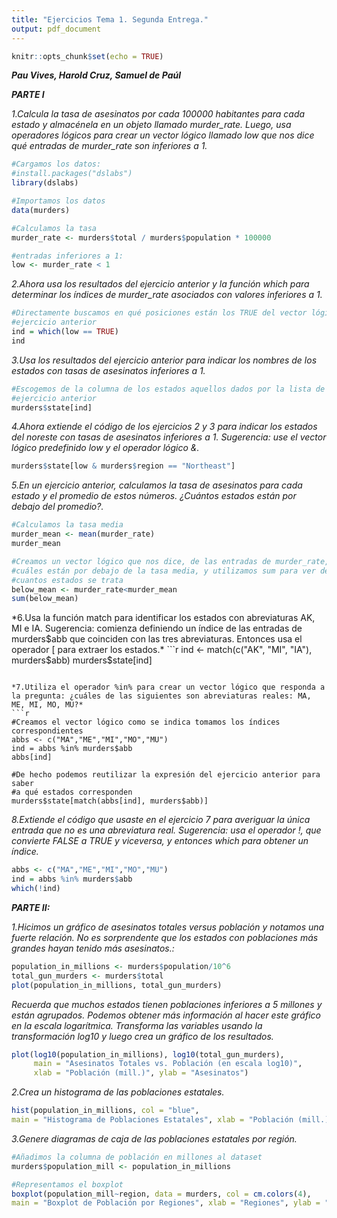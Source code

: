 ```yaml
---
title: "Ejercicios Tema 1. Segunda Entrega."
output: pdf_document
---
```


```r
knitr::opts_chunk$set(echo = TRUE)
```
***Pau Vives, Harold Cruz, Samuel de Paúl***

___PARTE I___

*1.Calcula la tasa de asesinatos por cada 100000 habitantes para cada estado y almacénela en un objeto llamado murder_rate. Luego, usa operadores lógicos para crear un vector lógico llamado low que nos dice qué entradas de murder_rate son inferiores a 1.*
```r
#Cargamos los datos:
#install.packages("dslabs")
library(dslabs)
```

```r
#Importamos los datos
data(murders)

#Calculamos la tasa
murder_rate <- murders$total / murders$population * 100000

#entradas inferiores a 1:
low <- murder_rate < 1
```

*2.Ahora usa los resultados del ejercicio anterior y la función which para determinar los índices de murder_rate asociados con valores inferiores a 1.*
```r
#Directamente buscamos en qué posiciones están los TRUE del vector lógico del
#ejercicio anterior
ind = which(low == TRUE)
ind
```

*3.Usa los resultados del ejercicio anterior para indicar los nombres de los estados con tasas de asesinatos inferiores a 1.*
```r
#Escogemos de la columna de los estados aquellos dados por la lista de índices del
#ejercicio anterior
murders$state[ind]
```

*4.Ahora extiende el código de los ejercicios 2 y 3 para indicar los estados del noreste con tasas de asesinatos inferiores a 1. Sugerencia: use el vector lógico predefinido low y el operador lógico &.*
```r
murders$state[low & murders$region == "Northeast"]
```

*5.En un ejercicio anterior, calculamos la tasa de asesinatos para cada estado y el promedio de estos números. ¿Cuántos estados están por debajo del promedio?.*
```r
#Calculamos la tasa media
murder_mean <- mean(murder_rate)
murder_mean

#Creamos un vector lógico que nos dice, de las entradas de murder_rate,
#cuáles están por debajo de la tasa media, y utilizamos sum para ver de
#cuantos estados se trata
below_mean <- murder_rate<murder_mean
sum(below_mean)
```

*6.Usa la función match para identificar los estados con abreviaturas AK, MI e IA. Sugerencia: comienza definiendo un índice de las entradas de murders$abb que coinciden con las tres abreviaturas. Entonces usa el operador [ para extraer los estados.*
```r
ind <- match(c("AK", "MI", "IA"), murders$abb)
murders$state[ind]
```

*7.Utiliza el operador %in% para crear un vector lógico que responda a la pregunta: ¿cuáles de las siguientes son abreviaturas reales: MA, ME, MI, MO, MU?*
```r
#Creamos el vector lógico como se indica tomamos los índices correspondientes
abbs <- c("MA","ME","MI","MO","MU")
ind = abbs %in% murders$abb 
abbs[ind]

#De hecho podemos reutilizar la expresión del ejercicio anterior para saber
#a qué estados corresponden
murders$state[match(abbs[ind], murders$abb)]

```

*8.Extiende el código que usaste en el ejercicio 7 para averiguar la única entrada que no es una abreviatura real. Sugerencia: usa el operador !, que convierte FALSE a TRUE y viceversa, y entonces which para obtener un índice.*
```r
abbs <- c("MA","ME","MI","MO","MU")
ind = abbs %in% murders$abb 
which(!ind)
```

___PARTE II:___

*1.Hicimos un gráfico de asesinatos totales versus población y notamos una fuerte relación. No es sorprendente que los estados con poblaciones más grandes hayan tenido más asesinatos.:*
```r
population_in_millions <- murders$population/10^6
total_gun_murders <- murders$total
plot(population_in_millions, total_gun_murders)
```
*Recuerda que muchos estados tienen poblaciones inferiores a 5 millones y están agrupados. Podemos obtener más información al hacer este gráfico en la escala logarítmica. Transforma las variables usando la transformación log10 y luego crea un gráfico de los resultados.*
```r
plot(log10(population_in_millions), log10(total_gun_murders),
     main = "Asesinatos Totales vs. Población (en escala log10)",
     xlab = "Población (mill.)", ylab = "Asesinatos")
```
\newpage
*2.Crea un histograma de las poblaciones estatales.*
```r
hist(population_in_millions, col = "blue",
main = "Histograma de Poblaciones Estatales", xlab = "Población (mill.)", ylab = "Frecuencia")
```

*3.Genere diagramas de caja de las poblaciones estatales por región.*
```r
#Añadimos la columna de población en millones al dataset
murders$population_mill <- population_in_millions

#Representamos el boxplot
boxplot(population_mill~region, data = murders, col = cm.colors(4),
main = "Boxplot de Población por Regiones", xlab = "Regiones", ylab = "Población (mill.)")
```




